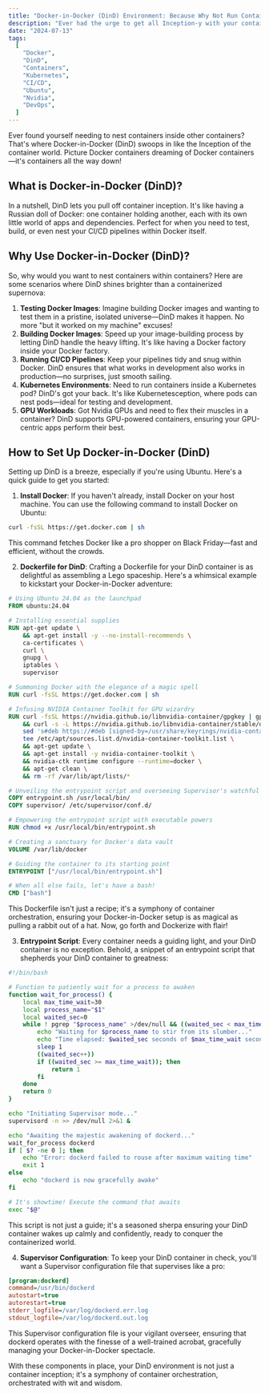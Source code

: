```yaml
---
title: "Docker-in-Docker (DinD) Environment: Because Why Not Run Containers Inside Containers?"
description: "Ever had the urge to get all Inception-y with your containers? Dive into Docker-in-Docker (DinD) and discover the joys of running containers inside other containers. Because why settle for one layer of abstraction when you can have two? Learn about the perks, perfect scenarios, and top tips for making the most of DinD in your dev and test workflows."
date: "2024-07-13"
tags:
  [
    "Docker",
    "DinD",
    "Containers",
    "Kubernetes",
    "CI/CD",
    "Ubuntu",
    "Nvidia",
    "DevOps",
  ]
---
```


<CustomImage
  src="https://raw.githubusercontent.com/prasad89/blogposts/main/images/dind-meme.jpg"
  alt="DinDMeme"
/>

Ever found yourself needing to nest containers inside other containers? That's where Docker-in-Docker (DinD) swoops in like the Inception of the container world. Picture Docker containers dreaming of Docker containers—it's containers all the way down!

## What is Docker-in-Docker (DinD)?

In a nutshell, DinD lets you pull off container inception. It's like having a Russian doll of Docker: one container holding another, each with its own little world of apps and dependencies. Perfect for when you need to test, build, or even nest your CI/CD pipelines within Docker itself.

## Why Use Docker-in-Docker (DinD)?

So, why would you want to nest containers within containers? Here are some scenarios where DinD shines brighter than a containerized supernova:

1. **Testing Docker Images**: Imagine building Docker images and wanting to test them in a pristine, isolated universe—DinD makes it happen. No more "but it worked on my machine" excuses!
2. **Building Docker Images**: Speed up your image-building process by letting DinD handle the heavy lifting. It's like having a Docker factory inside your Docker factory.
3. **Running CI/CD Pipelines**: Keep your pipelines tidy and snug within Docker. DinD ensures that what works in development also works in production—no surprises, just smooth sailing.
4. **Kubernetes Environments**: Need to run containers inside a Kubernetes pod? DinD's got your back. It's like Kubernetesception, where pods can nest pods—ideal for testing and development.
5. **GPU Workloads**: Got Nvidia GPUs and need to flex their muscles in a container? DinD supports GPU-powered containers, ensuring your GPU-centric apps perform their best.

## How to Set Up Docker-in-Docker (DinD)

Setting up DinD is a breeze, especially if you're using Ubuntu. Here's a quick guide to get you started:

1. **Install Docker**: If you haven't already, install Docker on your host machine. You can use the following command to install Docker on Ubuntu:

```bash
curl -fsSL https://get.docker.com | sh
```

This command fetches Docker like a pro shopper on Black Friday—fast and efficient, without the crowds.

2. **Dockerfile for DinD**: Crafting a Dockerfile for your DinD container is as delightful as assembling a Lego spaceship. Here's a whimsical example to kickstart your Docker-in-Docker adventure:

```dockerfile
# Using Ubuntu 24.04 as the launchpad
FROM ubuntu:24.04

# Installing essential supplies
RUN apt-get update \
    && apt-get install -y --no-install-recommends \
    ca-certificates \
    curl \
    gnupg \
    iptables \
    supervisor

# Summoning Docker with the elegance of a magic spell
RUN curl -fsSL https://get.docker.com | sh

# Infusing NVIDIA Container Toolkit for GPU wizardry
RUN curl -fsSL https://nvidia.github.io/libnvidia-container/gpgkey | gpg --dearmor -o /usr/share/keyrings/nvidia-container-toolkit-keyring.gpg \
    && curl -s -L https://nvidia.github.io/libnvidia-container/stable/deb/nvidia-container-toolkit.list | \
    sed 's#deb https://#deb [signed-by=/usr/share/keyrings/nvidia-container-toolkit-keyring.gpg] https://#g' | \
    tee /etc/apt/sources.list.d/nvidia-container-toolkit.list \
    && apt-get update \
    && apt-get install -y nvidia-container-toolkit \
    && nvidia-ctk runtime configure --runtime=docker \
    && apt-get clean \
    && rm -rf /var/lib/apt/lists/*

# Unveiling the entrypoint script and overseeing Supervisor's watchful eye
COPY entrypoint.sh /usr/local/bin/
COPY supervisor/ /etc/supervisor/conf.d/

# Empowering the entrypoint script with executable powers
RUN chmod +x /usr/local/bin/entrypoint.sh

# Creating a sanctuary for Docker's data vault
VOLUME /var/lib/docker

# Guiding the container to its starting point
ENTRYPOINT ["/usr/local/bin/entrypoint.sh"]

# When all else fails, let's have a bash!
CMD ["bash"]
```

This Dockerfile isn't just a recipe; it's a symphony of container orchestration, ensuring your Docker-in-Docker setup is as magical as pulling a rabbit out of a hat. Now, go forth and Dockerize with flair!

3. **Entrypoint Script**: Every container needs a guiding light, and your DinD container is no exception. Behold, a snippet of an entrypoint script that shepherds your DinD container to greatness:

```bash
#!/bin/bash

# Function to patiently wait for a process to awaken
function wait_for_process() {
    local max_time_wait=30
    local process_name="$1"
    local waited_sec=0
    while ! pgrep "$process_name" >/dev/null && ((waited_sec < max_time_wait)); do
        echo "Waiting for $process_name to stir from its slumber..."
        echo "Time elapsed: $waited_sec seconds of $max_time_wait seconds"
        sleep 1
        ((waited_sec++))
        if ((waited_sec >= max_time_wait)); then
            return 1
        fi
    done
    return 0
}

echo "Initiating Supervisor mode..."
supervisord -n >> /dev/null 2>&1 &

echo "Awaiting the majestic awakening of dockerd..."
wait_for_process dockerd
if [ $? -ne 0 ]; then
    echo "Error: dockerd failed to rouse after maximum waiting time"
    exit 1
else
    echo "dockerd is now gracefully awake"
fi

# It's showtime! Execute the command that awaits
exec "$@"
```

This script is not just a guide; it's a seasoned sherpa ensuring your DinD container wakes up calmly and confidently, ready to conquer the containerized world.

4. **Supervisor Configuration**: To keep your DinD container in check, you'll want a Supervisor configuration file that supervises like a pro:

```ini
[program:dockerd]
command=/usr/bin/dockerd
autostart=true
autorestart=true
stderr_logfile=/var/log/dockerd.err.log
stdout_logfile=/var/log/dockerd.out.log
```

This Supervisor configuration file is your vigilant overseer, ensuring that dockerd operates with the finesse of a well-trained acrobat, gracefully managing your Docker-in-Docker spectacle.

With these components in place, your DinD environment is not just a container inception; it's a symphony of container orchestration, orchestrated with wit and wisdom.